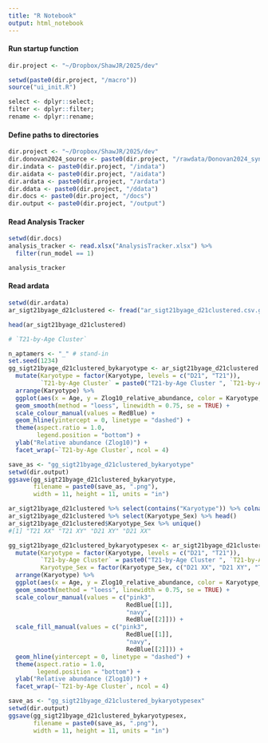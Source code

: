 ```yaml
---
title: "R Notebook"
output: html_notebook
---
```


#### Run startup function
```r
dir.project <- "~/Dropbox/ShawJR/2025/dev"

setwd(paste0(dir.project, "/macro"))
source("ui_init.R")

select <- dplyr::select;
filter <- dplyr::filter;
rename <- dplyr::rename;
```

#### Define paths to directories
```r
dir.project <- "~/Dropbox/ShawJR/2025/dev"
dir.donovan2024_source <- paste0(dir.project, "/rawdata/Donovan2024_syn31481952.5")
dir.indata <- paste0(dir.project, "/indata")
dir.aidata <- paste0(dir.project, "/aidata")
dir.ardata <- paste0(dir.project, "/ardata")
dir.ddata <- paste0(dir.project, "/ddata")
dir.docs <- paste0(dir.project, "/docs")
dir.output <- paste0(dir.project, "/output")
```

#### Read Analysis Tracker
```r
setwd(dir.docs)
analysis_tracker <- read.xlsx("AnalysisTracker.xlsx") %>%
  filter(run_model == 1)

analysis_tracker
```

#### Read ardata
```r
setwd(dir.ardata)
ar_sigt21byage_d21clustered <- fread("ar_sigt21byage_d21clustered.csv.gz")

head(ar_sigt21byage_d21clustered)
```

```r
# `T21-by-Age Cluster`

n_aptamers <- "_" # stand-in
set.seed(1234)
gg_sigt21byage_d21clustered_bykaryotype <- ar_sigt21byage_d21clustered %>%
  mutate(Karyotype = factor(Karyotype, levels = c("D21", "T21")),
         `T21-by-Age Cluster` = paste0("T21-by-Age Cluster ", `T21-by-Age Cluster`, "\n(N=", n_aptamers, " with FDR<0.10)")) %>%
  arrange(Karyotype) %>%
  ggplot(aes(x = Age, y = Zlog10_relative_abundance, color = Karyotype, fill = Karyotype)) +
  geom_smooth(method = "loess", linewidth = 0.75, se = TRUE) +
  scale_colour_manual(values = RedBlue) +
  geom_hline(yintercept = 0, linetype = "dashed") +
  theme(aspect.ratio = 1.0,
        legend.position = "bottom") +
  ylab("Relative abundance (Zlog10)") +
  facet_wrap(~`T21-by-Age Cluster`, ncol = 4)

save_as <- "gg_sigt21byage_d21clustered_bykaryotype"
setwd(dir.output)
ggsave(gg_sigt21byage_d21clustered_bykaryotype,
       filename = paste0(save_as, ".png"),
       width = 11, height = 11, units = "in")
```


```r
ar_sigt21byage_d21clustered %>% select(contains("Karyotype")) %>% colnames()
ar_sigt21byage_d21clustered %>% select(Karyotype_Sex) %>% head()
ar_sigt21byage_d21clustered$Karyotype_Sex %>% unique()
#[1] "T21 XX" "T21 XY" "D21 XY" "D21 XX"

gg_sigt21byage_d21clustered_bykaryotypesex <- ar_sigt21byage_d21clustered %>%
  mutate(Karyotype = factor(Karyotype, levels = c("D21", "T21")),
         `T21-by-Age Cluster` = paste0("T21-by-Age Cluster ", `T21-by-Age Cluster`, "\n(N=", n_aptamers, " with FDR<0.10)"),
         Karyotype_Sex = factor(Karyotype_Sex, c("D21 XX", "D21 XY", "T21 XX", "T21 XY"))) %>%
  arrange(Karyotype) %>%
  ggplot(aes(x = Age, y = Zlog10_relative_abundance, color = Karyotype_Sex, fill = Karyotype_Sex)) +
  geom_smooth(method = "loess", linewidth = 0.75, se = TRUE) +
  scale_colour_manual(values = c("pink3",
                                 RedBlue[[1]],
                                 "navy",
                                 RedBlue[[2]])) +
  scale_fill_manual(values = c("pink3",
                                 RedBlue[[1]],
                                 "navy",
                                 RedBlue[[2]])) +
  geom_hline(yintercept = 0, linetype = "dashed") +
  theme(aspect.ratio = 1.0,
        legend.position = "bottom") +
  ylab("Relative abundance (Zlog10)") +
  facet_wrap(~`T21-by-Age Cluster`, ncol = 4)

save_as <- "gg_sigt21byage_d21clustered_bykaryotypesex"
setwd(dir.output)
ggsave(gg_sigt21byage_d21clustered_bykaryotypesex,
       filename = paste0(save_as, ".png"),
       width = 11, height = 11, units = "in")
```

